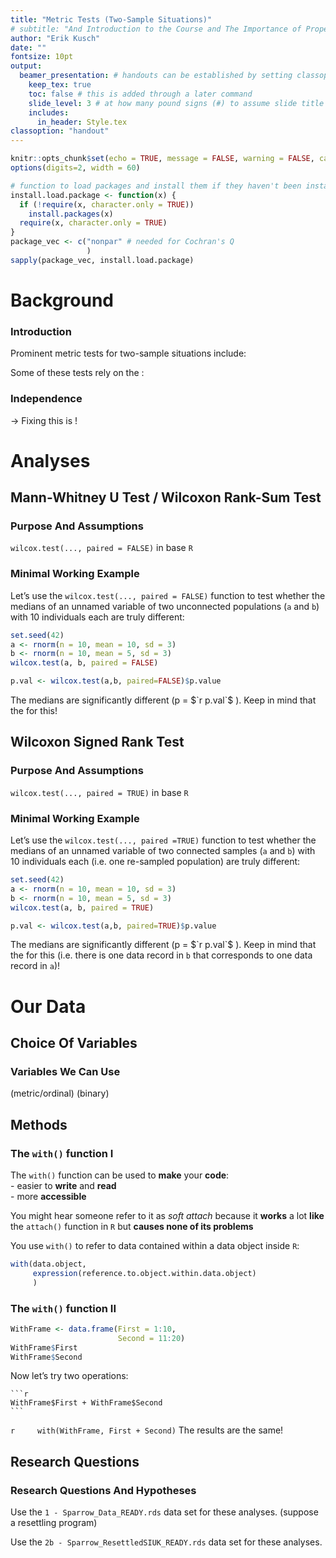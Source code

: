 ```yaml
---
title: "Metric Tests (Two-Sample Situations)"
# subtitle: "And Introduction to the Course and The Importance of Proper Statistics"
author: "Erik Kusch"
date: ""
fontsize: 10pt
output: 
  beamer_presentation: # handouts can be established by setting classoption: "handout" instead of classoption: t
    keep_tex: true
    toc: false # this is added through a later command
    slide_level: 3 # at how many pound signs (#) to assume slide title level
    includes:
      in_header: Style.tex
classoption: "handout"
---
```


```r
knitr::opts_chunk$set(echo = TRUE, message = FALSE, warning = FALSE, cache = TRUE, cache.lazy=TRUE, tidy.opts=list(width.cutoff=50),tidy=TRUE, fig.height=8)
options(digits=2, width = 60)

# function to load packages and install them if they haven't been installed yet
install.load.package <- function(x) {
  if (!require(x, character.only = TRUE))
    install.packages(x)
  require(x, character.only = TRUE)
}
package_vec <- c("nonpar" # needed for Cochran's Q
                 )
sapply(package_vec, install.load.package)
```

<!--- ####### TOC (use this if you want ## headers to be included in the toc)--------------------
---------------------------------------  --->

\tableofcontents[subsubsectionstyle=hide]

<!--- ####### Inferential Statistics-------------------------------------------------------------
---------------------------------------  --->
# Background
### Introduction
\begin{center}
Metric tests are used to compare parameters of metric/ordinal variable values among groups/individuals.
\end{center}
\pause
\vspace{.2cm}
Prominent metric tests for two-sample situations include:
\begin{itemize}
\item \textbf{Mann-Whitney U Test}
\item \textbf{Wilcoxon Signed Rank Test}
\item t Test (dealt with in seminar 12)
\item ...
\end{itemize}
\vspace{.2cm}
\pause

Some of these tests rely on the \textbf{assumption of independence}:

\begin{tcolorbox}[colback=burgundy!5,colframe=burgundy!40!black,title=]
\centering The assumption of independence is a \textbf{crucial prerequisite} to many statistical procedures!
\end{tcolorbox}

### Independence
\small
\begincols[T]
  \begincol{.5\linewidth}
  \pause
    \textbf{Theory:}
    \begin{itemize}
    \pause
    \item Even the smallest dependence in your data can turn into heavily biased results (which may be undetectable).
    \pause
    \item A dependence is a connection between/within the data.
    \pause
    \item The assumption of independence relies on the absence of any connection in your data that haven't been accounted for in your approach (accounting for it is difficult).
    \end{itemize} 
\endcol
\begincol{.5\linewidth}
  \pause
    \textbf{Independent data:}
    \begin{itemize}
    \pause
    \item \textit{Between Groups}\\
    Groups of data records should be pulled from different individuals.
    \pause
    \item \textit{Within Groups}\\
    Data values within the same group are not to influence one another.
    \pause
    \item  \textit{Within Individuals}\\
    Data values recorded for one individual should not influence each other. This is often an issue with repeated measurement approaches.
    \end{itemize} 
\endcol
\endcols
\vspace{10pt}
\pause
\centering $\rightarrow$ Fixing this \textit{after data collection} is \textbf{almost impossible}!

# Analyses
## Mann-Whitney U Test / Wilcoxon Rank-Sum Test
### Purpose And Assumptions
\textbf{Mann-Whitney U Test} \flushright `wilcox.test(..., paired = FALSE)` in base `R`  
\vspace{-10pt}
\begin{table}[c]
  \centering
  \resizebox{\textwidth}{!}{%
  \begin{tabular}{L{0.2\linewidth}L{0.8\linewidth}}
    \textit{Purpose:} &  To identify whether groups of variable values are different from one another. \vspace{5pt} \\
    \pause
    $H_0$ & \textit{There is no difference in characteristics of the response variable values in dependence of the classes of the predictor variable.}\\
    \pause
    \textit{Assumptions:} & 
      \begin{itemize}
      \item Predictor variable is binary
      \item Response variable is ordinal or metric
      \item Variable values are \textbf{independent} (not paired)
      \end{itemize}
     \\
  \end{tabular}}
\end{table}

### Minimal Working Example
Let's use the `wilcox.test(..., paired = FALSE)` function to test whether the medians of an unnamed variable of two unconnected populations (`a` and `b`) with 10 individuals each are truly different:
\vspace{.2cm}
\scriptsize
```r
set.seed(42)
a <- rnorm(n = 10, mean = 10, sd = 3)
b <- rnorm(n = 10, mean = 5, sd = 3)
wilcox.test(a, b, paired = FALSE)
```

```r
p.val <- wilcox.test(a,b, paired=FALSE)$p.value
```
\vspace{.2cm}
\normalsize
The medians are significantly different (p = $`r p.val`$ ). Keep in mind that the \textbf{populations do not have to be of the same size} for this!

## Wilcoxon Signed Rank Test
### Purpose And Assumptions
\textbf{Wilcoxon Signed Rank Test} \flushright `wilcox.test(..., paired = TRUE)` in base `R`  
\vspace{-10pt}
\begin{table}[c]
  \centering
  \resizebox{\textwidth}{!}{%
  \begin{tabular}{L{0.2\linewidth}L{0.8\linewidth}}
    \textit{Purpose:} &  To identify whether groups of variable values in a repeated sampling set-up are different from one another. \vspace{5pt} \\
    \pause
    $H_0$ & \textit{There is no difference in characteristics of the response variable values in dependence of the classes of the predictor variable.}\\
    \pause
    \textit{Assumptions:} & 
      \begin{itemize}
      \item Predictor variable is binary
      \item Response variable is ordinal or metric
      \item Variable values are \textbf{dependent} (paired)
      \end{itemize}
     \\
  \end{tabular}}
\end{table}

### Minimal Working Example
Let's use the `wilcox.test(..., paired =TRUE)` function to test whether the medians of an unnamed variable of two connected samples (`a` and `b`) with 10 individuals each (i.e. one re-sampled population) are truly different:
\vspace{.2cm}
\scriptsize
```r
set.seed(42)
a <- rnorm(n = 10, mean = 10, sd = 3)
b <- rnorm(n = 10, mean = 5, sd = 3)
wilcox.test(a, b, paired = TRUE)
```

```r
p.val <- wilcox.test(a,b, paired=TRUE)$p.value
```
\vspace{.2cm}
\normalsize
The medians are significantly different (p = $`r p.val`$ ). Keep in mind that the \textbf{samples have to be of the same size} for this (i.e. there is one data record in `b` that corresponds to one data record in `a`)!

# Our Data
## Choice Of Variables
### Variables We Can Use

\begincols[T]
  \begincol{.5\linewidth}
    \textbf{Response variables} (metric/ordinal)
    \visible<2->{
    \begin{itemize}
    \item Weight
    \item Height
    \item Wing Chord
    \item Nesting Height
    \item Number of Eggs
    \item Egg Weight
    \item Home Range
    \end{itemize} 
    }
\endcol
\begincol{.5\linewidth}
  \pause \pause
    \textbf{Predictor variables} (binary)
    \visible<4->{
    \begin{itemize}
    \item Population Status (Introduced vs. Native)
    \item Sex (Male vs. Female)
    \item Nesting Site (Tree vs. Shrub)
    \item Predator Presence (Yes vs. No)
    \item Predator Type (Avian vs. Non-Avian)
    \item Climate (Continental vs. Coastal)
    \end{itemize} 
    }
\endcol
\endcols

## Methods
### The `with()` function I
The `with()` function can be used to **make** your **code**:  
- easier to **write** and **read**  
- more **accessible**  

\vspace{10pt}

\pause

You might hear someone refer to it as *soft attach* because it **works** a lot **like** the `attach()` function in `R` but **causes none of its problems**

\vspace{10pt}

\pause

You use `with()` to refer to data contained within a data object inside `R`:
```r
with(data.object, 
     expression(reference.to.object.within.data.object)
     )
```

### The `with()` function II
```r
WithFrame <- data.frame(First = 1:10,
                        Second = 11:20)
WithFrame$First
WithFrame$Second
```
\vspace{.5cm}
\centering Now let's try two operations:
\scriptsize
\begincols[T]
  \begincol{.5\linewidth}
  
    ```r
    WithFrame$First + WithFrame$Second
    ```
\endcol
\begincol{.5\linewidth}
    ```r
    with(WithFrame, First + Second)
    ```
\endcol
\endcols
\normalsize The results are the same!

## Research Questions
### Research Questions And Hypotheses
\begin{center}
So which of our major research questions (seminar 6) can we answer?
\end{center}

\small
\begincols[T]
  \begincol{.5\linewidth}
  \pause
    \textbf{Mann Whitney U Test}
    \begin{itemize}
    \item \textit{Climate Warming/Extremes:} Does sparrow morphology depend on climate?
    \item \textit{Predation:} Does nesting height depend on predator characteristics?
    \item \textit{Competition:} Does home range depend on climate?
    \item \textit{Sexual Dimorphism:} Does sparrow morphology depend on sex?
    \end{itemize} 
    \raggedright Use the `1 - Sparrow_Data_READY.rds` data set for these analyses.
\endcol
\begincol{.5\linewidth}
  \pause
    \textbf{Wilcoxon Signed Rank Test} (suppose a resettling program)
    \begin{itemize}
    \item \textit{Climate Warming/Extremes:} Does sparrow morphology change depend on climate?
    \item \textit{Predation:} Does nesting height depend on predator characteristics?
    \item \textit{Competition:} Does home range depend on climate?
    \end{itemize} 
    \raggedright Use the `2b - Sparrow_ResettledSIUK_READY.rds` data set for these analyses.
\endcol
\endcols